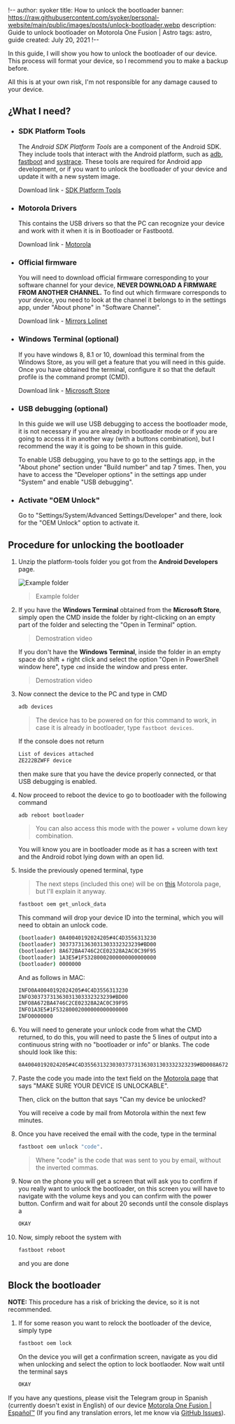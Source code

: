 !--
author: syoker
title: How to unlock the bootloader
banner: https://raw.githubusercontent.com/syoker/personal-website/main/public/images/posts/unlock-bootloader.webp
description: Guide to unlock bootloader on Motorola One Fusion | Astro
tags: astro, guide
created: July 20, 2021
!--

In this guide, I will show you how to unlock the bootloader of our device. This process will format your device, so I recommend you to make a backup before.

All this is at your own risk, I'm not responsible for any damage caused to your device.

## **¿What I need?**

- ### **SDK Platform Tools**

  The _Android SDK Platform Tools_ are a component of the Android SDK. They include tools that interact with the Android platform, such as [adb](https://developer.android.com/studio/command-line/adb"), [fastboot](https://android.googlesource.com/platform/system/core/+/master/fastboot/#fastboot) and [systrace](https://developer.android.com/topic/performance/tracing/command-line). These tools are required for Android app development, or if you want to unlock the bootloader of your device and update it with a new system image.

  Download link - [SDK Platform Tools](https://developer.android.com/studio/releases/platform-tools)

- ### **Motorola Drivers**

  This contains the USB drivers so that the PC can recognize your device and work with it when it is in Bootloader or Fastbootd.

  Download link - [Motorola](https://motorola-global-es-latam.custhelp.com/app/answers/detail/a_id/89882)

- ### **Official firmware**

  You will need to download official firmware corresponding to your software channel for your device, **NEVER DOWNLOAD A FIRMWARE FROM ANOTHER CHANNEL.** To find out which firmware corresponds to your device, you need to look at the channel it belongs to in the settings app, under "About phone" in "Software Channel".

  Download link - [Mirrors Lolinet](https://mirrors.lolinet.com/firmware/moto/astro/official/)

- ### **Windows Terminal (optional)**

  If you have windows 8, 8.1 or 10, download this terminal from the Windows Store, as you will get a feature that you will need in this guide. Once you have obtained the terminal, configure it so that the default profile is the command prompt (CMD).

  Download link - [Microsoft Store](https://www.microsoft.com/store/productId/9N0DX20HK701)

- ### **USB debugging (optional)**

  In this guide we will use USB debugging to access the bootloader mode, it is not necessary if you are already in bootloader mode or if you are going to access it in another way (with a buttons combination), but I recommend the way it is going to be shown in this guide.

  To enable USB debugging, you have to go to the settings app, in the "About phone" section under "Build number" and tap 7 times. Then, you have to access the "Developer options" in the settings app under "System" and enable "USB debugging".

- ### **Activate "OEM Unlock"**

  Go to "Settings/System/Advanced Settings/Developer" and there, look for the "OEM Unlock" option to activate it.

## **Procedure for unlocking the bootloader**

1.  Unzip the platform-tools folder you got from the **Android Developers** page.

    ![Example folder](/images/guides/guide-examplefolder.webp)

    > Example folder

2.  If you have the **Windows Terminal** obtained from the **Microsoft Store**, simply open the CMD inside the folder by right-clicking on an empty part of the folder and selecting the "Open in Terminal" option.

    <CustomVideo src="/video/opencommandprompt.mp4" autoPlay loop muted />

    > Demostration video

    If you don't have the **Windows Terminal**, inside the folder in an empty space do shift + right click and select the option "Open in PowerShell window here", type `cmd` inside the window and press enter.

    <CustomVideo src="/video/openwindowspowershell.mp4" autoPlay loop muted />

    > Demostration video

3.  Now connect the device to the PC and type in CMD

    ```bash
    adb devices
    ```

    > The device has to be powered on for this command to work, in case it is already in bootloader, type `fastboot devices`.

    If the console does not return

    ```bash
    List of devices attached
    ZE222BZWFF device
    ```

    then make sure that you have the device properly connected, or that USB debugging is enabled.

4.  Now proceed to reboot the device to go to bootloader with the following command

    ```bash
    adb reboot bootloader
    ```

    > You can also access this mode with the power + volume down key combination.

    You will know you are in bootloader mode as it has a screen with text and the Android robot lying down with an open lid.

5.  Inside the previously opened terminal, type

    > The next steps (included this one) will be on [this](https://en-us.support.motorola.com/app/standalone%2Fbootloader%2Funlock-your-device-b) Motorola page, but I'll explain it anyway.

    ```bash
    fastboot oem get_unlock_data
    ```

    This command will drop your device ID into the terminal, which you will need to obtain an unlock code.

    ```bash
    (bootloader) 0A40040192024205#4C4D3556313230
    (bootloader) 30373731363031303332323239#BD00
    (bootloader) 8A672BA4746C2CE02328A2AC0C39F95
    (bootloader) 1A3E5#1F53280002000000000000000
    (bootloader) 0000000
    ```

    And as follows in MAC:

    ```bash
    INFO0A40040192024205#4C4D3556313230
    INFO30373731363031303332323239#BD00
    INFO8A672BA4746C2CE02328A2AC0C39F95
    INFO1A3E5#1F53280002000000000000000
    INFO0000000
    ```

6.  You will need to generate your unlock code from what the CMD returned, to do this, you will need to paste the 5 lines of output into a continuous string with no "bootloader or info" or blanks. The code should look like this:

    ```bash
    0A40040192024205#4C4D355631323030373731363031303332323239#BD008A672BA4746C2CE02328A2AC0C39F951A3E5#1F532800020000000000000000000000
    ```

7.  Paste the code you made into the text field on the [Motorola page](https://en-us.support.motorola.com/app/standalone%2Fbootloader%2Funlock-your-device-b) that says "MAKE SURE YOUR DEVICE IS UNLOCKABLE".

    Then, click on the button that says "Can my device be unlocked?

    You will receive a code by mail from Motorola within the next few minutes.

8.  Once you have received the email with the code, type in the terminal

    ```bash
    fastboot oem unlock "code".
    ```

    > Where "code" is the code that was sent to you by email, without the inverted commas.

9.  Now on the phone you will get a screen that will ask you to confirm if you really want to unlock the bootloader, on this screen you will have to navigate with the volume keys and you can confirm with the power button. Confirm and wait for about 20 seconds until the console displays a

    ```bash
    OKAY
    ```

10. Now, simply reboot the system with

    ```bash
    fastboot reboot
    ```

    and you are done

## **Block the bootloader**

**NOTE:** This procedure has a risk of bricking the device, so it is not recommended.

1.  If for some reason you want to relock the bootloader of the device, simply type

    ```bash
    fastboot oem lock
    ```

    On the device you will get a confirmation screen, navigate as you did when unlocking and select the option to lock bootlaoder. Now wait until the terminal says

    ```bash
    OKAY
    ```

If you have any questions, please visit the Telegram group in Spanish (currently doesn't exist in English) of our device [Motorola One Fusion | Español™](https://t.me/MotorolaOneFusionES) (If you find any translation errors, let me know via [GitHub Issues](https://github.com/Syoker/personal-website/issues)).

